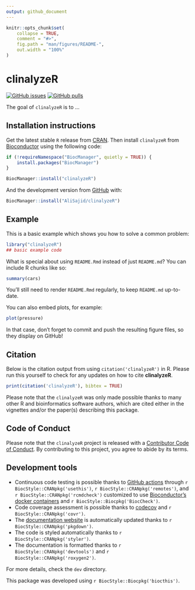 ```yaml
---
output: github_document
---
```


<!-- README.md is generated from README.Rmd. Please edit that file -->

```r
knitr::opts_chunk$set(
    collapse = TRUE,
    comment = "#>",
    fig.path = "man/figures/README-",
    out.width = "100%"
)
```

# clinalyzeR

<!-- badges: start -->
[![GitHub issues](https://img.shields.io/github/issues/AliSajid/clinalyzeR)](https://github.com/AliSajid/clinalyzeR/issues)
[![GitHub pulls](https://img.shields.io/github/issues-pr/AliSajid/clinalyzeR)](https://github.com/AliSajid/clinalyzeR/pulls)
<!-- badges: end -->

The goal of `clinalyzeR` is to ...

## Installation instructions

Get the latest stable `R` release from [CRAN](http://cran.r-project.org/). Then install `clinalyzeR` from [Bioconductor](http://bioconductor.org/) using the following code:

```r
if (!requireNamespace("BiocManager", quietly = TRUE)) {
    install.packages("BiocManager")
}

BiocManager::install("clinalyzeR")
```

And the development version from [GitHub](https://github.com/AliSajid/clinalyzeR) with:

```r
BiocManager::install("AliSajid/clinalyzeR")
```
## Example

This is a basic example which shows you how to solve a common problem:

```r
library("clinalyzeR")
## basic example code
```

What is special about using `README.Rmd` instead of just `README.md`? You can include R chunks like so:

```r
summary(cars)
```

You'll still need to render `README.Rmd` regularly, to keep `README.md` up-to-date.

You can also embed plots, for example:

```r
plot(pressure)
```

In that case, don't forget to commit and push the resulting figure files, so they display on GitHub!

## Citation

Below is the citation output from using `citation('clinalyzeR')` in R. Please
run this yourself to check for any updates on how to cite __clinalyzeR__.

```r
print(citation('clinalyzeR'), bibtex = TRUE)
```

Please note that the `clinalyzeR` was only made possible thanks to many other R and bioinformatics software authors, which are cited either in the vignettes and/or the paper(s) describing this package.

## Code of Conduct

Please note that the `clinalyzeR` project is released with a [Contributor Code of Conduct](http://bioconductor.org/about/code-of-conduct/). By contributing to this project, you agree to abide by its terms.

## Development tools

* Continuous code testing is possible thanks to [GitHub actions](https://www.tidyverse.org/blog/2020/04/usethis-1-6-0/)  through `r BiocStyle::CRANpkg('usethis')`, `r BiocStyle::CRANpkg('remotes')`, and `r BiocStyle::CRANpkg('rcmdcheck')` customized to use [Bioconductor's docker containers](https://www.bioconductor.org/help/docker/) and `r BiocStyle::Biocpkg('BiocCheck')`.
* Code coverage assessment is possible thanks to [codecov](https://codecov.io/gh) and `r BiocStyle::CRANpkg('covr')`.
* The [documentation website](http://AliSajid.github.io/clinalyzeR) is automatically updated thanks to `r BiocStyle::CRANpkg('pkgdown')`.
* The code is styled automatically thanks to `r BiocStyle::CRANpkg('styler')`.
* The documentation is formatted thanks to `r BiocStyle::CRANpkg('devtools')` and `r BiocStyle::CRANpkg('roxygen2')`.

For more details, check the `dev` directory.

This package was developed using `r BiocStyle::Biocpkg('biocthis')`.


